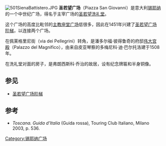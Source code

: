 {{Coord|43.318215|N|11.329402|E|type:landmark|display=title}}
[[File:501SienaBattistero.JPG|thumb]]
'''圣若望广场'''（Piazza San Giovanni）是意大利[[锡耶纳|锡耶纳]]的一个中世纪广场，得名于主宰广场的[[圣若望洗礼堂_(锡耶纳)|圣若望洗礼堂]]。 

这个广场的高度比毗邻的[[主教座堂广场_(锡耶纳)|主教座堂广场]]低很多，因此在1451年兴建了[[圣若望广场阶梯|圣若望广场阶梯]]，以连接两个广场。 

在佩莱格里尼街（via dei Pellegrini）转角，是潘多尔福·彼得鲁奇的府邸[[伟大宫殿|伟大宫殿]]（Palazzo del Magnifico），由来自皮亚琴察的多梅尼科·迪·巴尔托洛建于1508年。

在洗礼堂对面的房子，是弗朗西斯科·乔治的故居，设有纪念牌匾和半身铜像。

==参见==
*[[圣若望广场阶梯|圣若望广场阶梯]]

==参考==
*''Toscana. Guida d'Italia'' (Guida rossa), Touring Club Italiano, Milano 2003, p. 536.

[[Category:锡耶纳广场|Category:锡耶纳广场]]